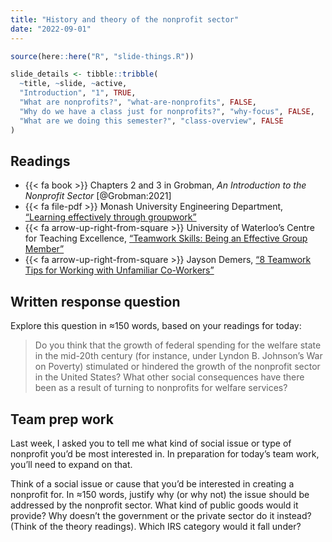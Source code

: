 ```yaml
---
title: "History and theory of the nonprofit sector"
date: "2022-09-01"
---
```


```r
source(here::here("R", "slide-things.R"))

slide_details <- tibble::tribble(
  ~title, ~slide, ~active,
  "Introduction", "1", TRUE,
  "What are nonprofits?", "what-are-nonprofits", FALSE,
  "Why do we have a class just for nonprofits?", "why-focus", FALSE,
  "What are we doing this semester?", "class-overview", FALSE
)
```

## Readings

- {{< fa book >}} Chapters 2 and 3 in Grobman, *An Introduction to the Nonprofit Sector* [@Grobman:2021]
- {{< fa file-pdf >}} Monash University Engineering Department, ["Learning effectively through groupwork"](https://www.monash.edu/__data/assets/pdf_file/0004/506434/groupwork.pdf)
- {{< fa arrow-up-right-from-square >}} University of Waterloo's Centre for Teaching Excellence, ["Teamwork Skills: Being an Effective Group Member"](https://uwaterloo.ca/centre-for-teaching-excellence/teaching-resources/teaching-tips/tips-students/being-part-team/teamwork-skills-being-effective-group-member)
- {{< fa arrow-up-right-from-square >}} Jayson Demers, ["8 Teamwork Tips for Working with Unfamiliar Co-Workers"](https://www.inc.com/jayson-demers/8-teamwork-tips-for-working-with-unfamiliar-coworkers.html)


## Written response question

Explore this question in ≈150 words, based on your readings for today: 

> Do you think that the growth of federal spending for the welfare state in the mid-20th century (for instance, under Lyndon B. Johnson’s War on Poverty) stimulated or hindered the growth of the nonprofit sector in the United States? What other social consequences have there been as a result of turning to nonprofits for welfare services?


## Team prep work

Last week, I asked you to tell me what kind of social issue or type of nonprofit you’d be most interested in. In preparation for today’s team work, you’ll need to expand on that.

Think of a social issue or cause that you’d be interested in creating a nonprofit for. In ≈150 words, justify why (or why not) the issue should be addressed by the nonprofit sector. What kind of public goods would it provide? Why doesn’t the government or the private sector do it instead? (Think of the theory readings). Which IRS category would it fall under?

